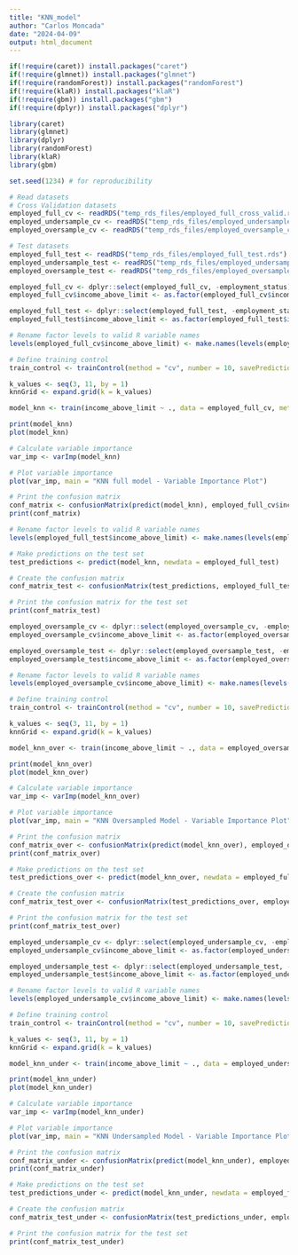 ```yaml
---
title: "KNN_model"
author: "Carlos Moncada"
date: "2024-04-09"
output: html_document
---
```


```r
if(!require(caret)) install.packages("caret")
if(!require(glmnet)) install.packages("glmnet")
if(!require(randomForest)) install.packages("randomForest")
if(!require(klaR)) install.packages("klaR")
if(!require(gbm)) install.packages("gbm")
if(!require(dplyr)) install.packages("dplyr")

library(caret)
library(glmnet)
library(dplyr)
library(randomForest)
library(klaR)
library(gbm)

set.seed(1234) # for reproducibility

```

```r
# Read datasets
# Cross Validation datasets
employed_full_cv <- readRDS("temp_rds_files/employed_full_cross_valid.rds")
employed_undersample_cv <- readRDS("temp_rds_files/employed_undersample_cross_valid.rds")
employed_oversample_cv <- readRDS("temp_rds_files/employed_oversample_cross_valid.rds")

# Test datasets
employed_full_test <- readRDS("temp_rds_files/employed_full_test.rds")
employed_undersample_test <- readRDS("temp_rds_files/employed_undersample_test.rds")
employed_oversample_test <- readRDS("temp_rds_files/employed_oversample_test.rds")

```

```r
employed_full_cv <- dplyr::select(employed_full_cv, -employment_status)
employed_full_cv$income_above_limit <- as.factor(employed_full_cv$income_above_limit)

employed_full_test <- dplyr::select(employed_full_test, -employment_status)
employed_full_test$income_above_limit <- as.factor(employed_full_test$income_above_limit)

# Rename factor levels to valid R variable names
levels(employed_full_cv$income_above_limit) <- make.names(levels(employed_full_cv$income_above_limit), unique = TRUE)

```

```r
# Define training control
train_control <- trainControl(method = "cv", number = 10, savePredictions = "final", classProbs = TRUE, summaryFunction = twoClassSummary)

k_values <- seq(3, 11, by = 1)
knnGrid <- expand.grid(k = k_values)

model_knn <- train(income_above_limit ~ ., data = employed_full_cv, method = "knn", trControl = train_control, tuneGrid = knnGrid, metric = "ROC")

print(model_knn)
plot(model_knn)

```

```r
# Calculate variable importance
var_imp <- varImp(model_knn)

# Plot variable importance
plot(var_imp, main = "KNN full model - Variable Importance Plot")
```

```r
# Print the confusion matrix
conf_matrix <- confusionMatrix(predict(model_knn), employed_full_cv$income_above_limit, positive = "X1")
print(conf_matrix)

```

```r
# Rename factor levels to valid R variable names
levels(employed_full_test$income_above_limit) <- make.names(levels(employed_full_test$income_above_limit), unique = TRUE)

# Make predictions on the test set
test_predictions <- predict(model_knn, newdata = employed_full_test)

# Create the confusion matrix
conf_matrix_test <- confusionMatrix(test_predictions, employed_full_test$income_above_limit, positive = "X1")

# Print the confusion matrix for the test set
print(conf_matrix_test)

```

```r
employed_oversample_cv <- dplyr::select(employed_oversample_cv, -employment_status)
employed_oversample_cv$income_above_limit <- as.factor(employed_oversample_cv$income_above_limit)

employed_oversample_test <- dplyr::select(employed_oversample_test, -employment_status)
employed_oversample_test$income_above_limit <- as.factor(employed_oversample_test$income_above_limit)

# Rename factor levels to valid R variable names
levels(employed_oversample_cv$income_above_limit) <- make.names(levels(employed_oversample_cv$income_above_limit), unique = TRUE)
```

```r
# Define training control
train_control <- trainControl(method = "cv", number = 10, savePredictions = "final", classProbs = TRUE, summaryFunction = twoClassSummary)

k_values <- seq(3, 11, by = 1)
knnGrid <- expand.grid(k = k_values)

model_knn_over <- train(income_above_limit ~ ., data = employed_oversample_cv, method = "knn", trControl = train_control, tuneGrid = knnGrid, metric = "ROC")

print(model_knn_over)
plot(model_knn_over)

```

```r
# Calculate variable importance
var_imp <- varImp(model_knn_over)

# Plot variable importance
plot(var_imp, main = "KNN Oversampled Model - Variable Importance Plot")
```

```r
# Print the confusion matrix
conf_matrix_over <- confusionMatrix(predict(model_knn_over), employed_oversample_cv$income_above_limit, positive = "X1")
print(conf_matrix_over)

```

```r
# Make predictions on the test set
test_predictions_over <- predict(model_knn_over, newdata = employed_full_test)

# Create the confusion matrix
conf_matrix_test_over <- confusionMatrix(test_predictions_over, employed_full_test$income_above_limit, positive = "X1")

# Print the confusion matrix for the test set
print(conf_matrix_test_over)

```

```r
employed_undersample_cv <- dplyr::select(employed_undersample_cv, -employment_status)
employed_undersample_cv$income_above_limit <- as.factor(employed_undersample_cv$income_above_limit)

employed_undersample_test <- dplyr::select(employed_undersample_test, -employment_status)
employed_undersample_test$income_above_limit <- as.factor(employed_undersample_test$income_above_limit)

# Rename factor levels to valid R variable names
levels(employed_undersample_cv$income_above_limit) <- make.names(levels(employed_undersample_cv$income_above_limit), unique = TRUE)

```

```r
# Define training control
train_control <- trainControl(method = "cv", number = 10, savePredictions = "final", classProbs = TRUE, summaryFunction = twoClassSummary)

k_values <- seq(3, 11, by = 1)
knnGrid <- expand.grid(k = k_values)

model_knn_under <- train(income_above_limit ~ ., data = employed_undersample_cv, method = "knn", trControl = train_control, tuneGrid = knnGrid, metric = "ROC")

print(model_knn_under)
plot(model_knn_under)

```

```r
# Calculate variable importance
var_imp <- varImp(model_knn_under)

# Plot variable importance
plot(var_imp, main = "KNN Undersampled Model - Variable Importance Plot")
```

```r
# Print the confusion matrix
conf_matrix_under <- confusionMatrix(predict(model_knn_under), employed_undersample_cv$income_above_limit, positive = "X1")
print(conf_matrix_under)

```

```r
# Make predictions on the test set
test_predictions_under <- predict(model_knn_under, newdata = employed_full_test)

# Create the confusion matrix
conf_matrix_test_under <- confusionMatrix(test_predictions_under, employed_full_test$income_above_limit, positive = "X1")

# Print the confusion matrix for the test set
print(conf_matrix_test_under)

```
